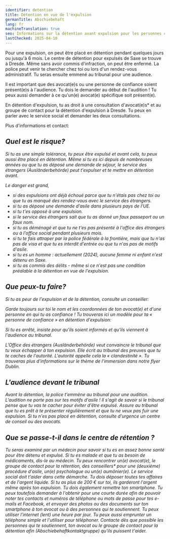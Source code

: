 ```yaml
---
identifier: detention
title: Détention en vue de l'expulsion
germanTitle: Abschiebehaft
lang: fr
machineTranslation: true
seo: Informations sur la détention avant expulsion pour les personnes concernées
lastChecked: 2025-04-10
---
```


Pour une expulsion, on peut être placé en détention pendant quelques jours ou jusqu'à 6 mois.
Le centre de détention pour expulsés de Saxe se trouve à Dresde.
Même sans avoir commis d'infraction, on peut être enfermé.
La police peut venir te chercher chez toi ou lors d'un rendez-vous administratif.
Tu seras ensuite emmené au tribunal pour une audience.

Il est important que des avocat(e)s ou une personne de confiance soient présent(e)s à l'audience.
Tu dois le demander au début de l'audition ! Tu peux aussi demander à ce qu'un(e) avocat(e) spécifique soit présent(e).

En détention d'expulsion, tu as droit à une consultation d'avocat(e)s* et au groupe de contact pour la détention d'expulsion à Dresde.
Tu peux en parler avec le service social et demander les deux consultations.

Plus d'informations et contact:

<Address identifier="abschiebehaftkontaktgruppe" />

## Quel est le risque?

Si tu as une simple tolérance, tu peux être expulsé et avant cela, tu peux aussi être placé en détention.
Même si tu es ici depuis de nombreuses années ou que tu as déposé une demande de séjour, le service des étrangers (Ausländerbehörde) peut t'expulser et te mettre en détention avant.

Le danger est grand,

- si des expulsions ont déjà échoué parce que tu n'étais pas chez toi ou que tu as manqué des rendez-vous avec le service des étrangers.
- si tu as déposé une demande d'asile dans plusieurs pays de l'UE.
- si tu t'es opposé à une expulsion.
- si le service des étrangers sait que tu as donné un faux passeport ou un faux nom.
- si tu as déménagé et que tu ne t'es pas présenté à l'office des étrangers ou à l'office social pendant plusieurs mois.
- si tu te fais attraper par la police fédérale à la frontière, mais que tu n'as pas de visa et que tu es interdit d'entrée ou que tu n'as pas de motifs d'asile.
- si tu es un homme : actuellement (2024), aucune femme ni enfant n'est détenu en Saxe.
- si tu as commis des délits - même si ce n'est pas une condition préalable à la détention en vue de l'expulsion.

## Que peux-tu faire?

Si tu as peur de l'expulsion et de la détention, consulte un conseiller:

<Block identifier="counseling_addresses" />

Garde toujours sur toi le nom et les coordonnées de ton avocat(e) et d'une personne en qui tu as confiance ! 
Tu trouveras ici un modèle pour ta « personne de confiance » en détention d'expulsion: <InternalShortLink identifier="forms" />

Si tu es arrêté, insiste pour qu'ils soient informés et qu'ils viennent à l'audience au tribunal.

L'Office des étrangers (Ausländerbehörde) veut convaincre le tribunal que tu veux échapper à ton expulsion. Elle écrit au tribunal des preuves que tu te caches de l'autorité. 
L'autorité appelle cela la « clandestinité ».
Tu trouveras plus d'informations sur le thème de l'immersion dans notre <InternalShortLink identifier="dublin">flyer Dublin</InternalShortLink>.

## L'audience devant le tribunal

Avant la détention, la police t'emmène au tribunal pour une audition. 
L'audition ne porte pas sur tes motifs d'asile ! 
Il s'agit de savoir si le tribunal pense que tu vas te cacher pour éviter d'être expulsé. 
Assure au tribunal que tu es prêt à te présenter régulièrement et que tu ne veux pas fuir une expulsion. 
Si tu n'es pas placé en détention, consulte d'urgence un centre de conseil ou des avocats.

## Que se passe-t-il dans le centre de rétention ?
Tu seras examiné par un médecin pour savoir si tu es en assez bonne santé pour être détenu et expulsé. Si tu es malade et que tu as besoin de médicaments, dis-le au médecin.
Tu peux rencontrer un(e) avocat(e), le groupe de contact pour la rétention, des conseillers* pour une (deuxième) procédure d'asile, un(e) psychologue ou un(e) aumônier(e). Le service social doit t'aider dans cette démarche.
Tu dois déposer toutes tes affaires et de l'argent liquide. Si tu as plus de 200 € sur toi, ils garderont l'argent même après ton expulsion.
Tu dois également remettre ton smartphone. Tu peux toutefois demander à l'obtenir pour une courte durée afin de pouvoir noter tes contacts et numéros de téléphone ou mots de passe pour tes e-mails et Facebook, et envoyer des photos ou des documents sur ton smartphone à ton avocat ou à des personnes qui te soutiennent.
Tu peux utiliser l'internet (lent) une heure par jour. Tu peux aussi emprunter un téléphone simple et l'utiliser pour téléphoner. Contacte dès que possible les personnes qui te soutiennent, ton avocat ou le groupe de contact pour la détention afin (Abschiebehaftkontaktgruppe) qu'ils puissent t'aider.
